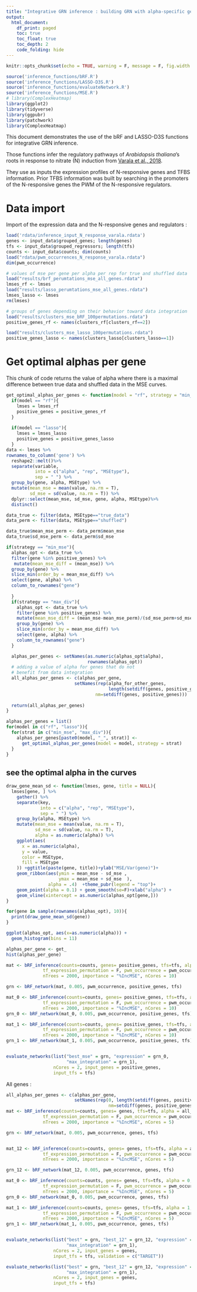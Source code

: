 ```yaml
---
title: "Integrative GRN inference : building GRN with alpha-specific genes"
output: 
  html_document:
    df_print: paged
    toc: true
    toc_float: true
    toc_depth: 2
    code_folding: hide
---
```



```r
knitr::opts_chunk$set(echo = TRUE, warning = F, message = F, fig.width = 10)

source('inference_functions/bRF.R')
source('inference_functions/LASSO-D3S.R')
source('inference_functions/evaluateNetwork.R')
source('inference_functions/MSE.R')
# library(ComplexHeatmap)
library(ggplot2)
library(tidyverse)
library(ggpubr)
library(patchwork)
library(ComplexHeatmap)

```

This document demonstrates the use of the bRF and LASSO-D3S functions for integrative GRN inference.

Those functions infer the regulatory pathways of *Arabidopsis thaliana*'s roots in response to nitrate (N) induction from [Varala et al., 2018](https://www.ncbi.nlm.nih.gov/geo/query/acc.cgi?acc=GSE97500).

They use as inputs the expression profiles of N-responsive genes and TFBS information. 
Prior TFBS information was built by searching in the promoters of the N-responsive genes the PWM of the N-responsive regulators. 

# Data import

Import of the expression data and the N-responsive genes and regulators :

```r
load('rdata/inference_input_N_response_varala.rdata')
genes <- input_data$grouped_genes; length(genes)
tfs <- input_data$grouped_regressors; length(tfs)
counts <- input_data$counts; dim(counts)
load("rdata/pwm_occurrences_N_response_varala.rdata")
dim(pwm_occurrence)

# values of mse per gene per alpha per rep for true and shuffled data
load("results/brf_perumtations_mse_all_genes.rdata")
lmses_rf <- lmses
load("results/lasso_perumtations_mse_all_genes.rdata")
lmses_lasso <- lmses
rm(lmses)

# groups of genes depending on their behavior toward data integration
load("results/clusters_mse_bRF_100permutations.rdata")
positive_genes_rf <- names(clusters_rf[clusters_rf==2])

load("results/clusters_mse_lasso_100permutations.rdata")
positive_genes_lasso <- names(clusters_lasso[clusters_lasso==1])

```

# Get optimal alphas per gene

This chunk of code returns the value of alpha where there is a maximal difference between true data and shuffled data in the MSE curves.

```r
get_optimal_alphas_per_genes <- function(model = "rf", strategy = "min_mse"){
  if(model == "rf"){
    lmses = lmses_rf
    positive_genes = positive_genes_rf
  }
  
  if(model == "lasso"){
    lmses = lmses_lasso
    positive_genes = positive_genes_lasso
  }
data <- lmses %>%
rownames_to_column('gene') %>%
  reshape2::melt()%>%
  separate(variable,
           into = c("alpha", "rep", "MSEtype"),
           sep = " ") %>%
  group_by(gene, alpha, MSEtype) %>%
  mutate(mean_mse = mean(value, na.rm = T),
         sd_mse = sd(value, na.rm = T)) %>%
  dplyr::select(mean_mse, sd_mse, gene, alpha, MSEtype)%>%
  distinct() 

data_true <- filter(data, MSEtype=="true_data")
data_perm <- filter(data, MSEtype=="shuffled")

data_true$mean_mse_perm <- data_perm$mean_mse
data_true$sd_mse_perm <- data_perm$sd_mse

if(strategy == "min_mse"){
  alphas_opt <- data_true %>%
  filter(gene %in% positive_genes) %>%
   mutate(mean_mse_diff = (mean_mse)) %>%
  group_by(gene) %>%
  slice_min(order_by = mean_mse_diff) %>%
  select(gene, alpha) %>%
  column_to_rownames("gene")
  
  }
  if(strategy == "max_div"){
    alphas_opt <- data_true %>%
    filter(gene %in% positive_genes) %>%
    mutate(mean_mse_diff = (mean_mse-mean_mse_perm)/(sd_mse_perm+sd_mse)) %>%
    group_by(gene) %>%
    slice_min(order_by = mean_mse_diff) %>%
    select(gene, alpha) %>%
    column_to_rownames("gene")
  }

  alphas_per_genes <- setNames(as.numeric(alphas_opt$alpha), 
                               rownames(alphas_opt))
  # adding a value of alpha for genes that do not 
  # benefit from data integration
  all_alphas_per_genes <- c(alphas_per_gene, 
                          setNames(rep(alpha_for_other_genes, 
                                       length(setdiff(genes, positive_genes))), 
                                  nm=setdiff(genes, positive_genes)))
  
  return(all_alphas_per_genes)
}

alphas_per_genes = list()
for(model in c("rf", "lasso")){
  for(strat in c("min_mse", "max_div")){
    alphas_per_genes[paste0(model, "_", strat)] <- 
      get_optimal_alphas_per_genes(model = model, strategy = strat)
  }
}
```

## see the optimal alpha in the curves

```r
draw_gene_mean_sd <- function(lmses, gene, title = NULL){
  lmses[gene, ] %>%
    gather() %>%
    separate(key,
             into = c("alpha", "rep", "MSEtype"),
             sep = " ") %>%
    group_by(alpha, MSEtype) %>%
    mutate(mean_mse = mean(value, na.rm = T),
           sd_mse = sd(value, na.rm = T),
           alpha = as.numeric(alpha)) %>%
    ggplot(aes(
      x = as.numeric(alpha),
      y = value,
      color = MSEtype,
      fill = MSEtype
    )) +ggtitle(paste(gene, title))+ylab("MSE/Var(gene)")+
    geom_ribbon(aes(ymin = mean_mse - sd_mse , 
                    ymax = mean_mse + sd_mse  ), 
                alpha = .4)  +theme_pubr(legend = "top")+
    geom_point(alpha = 0.1) + geom_smooth(se=F)+xlab("alpha") +
    geom_vline(xintercept = as.numeric(alphas_opt[gene,]))
}

for(gene in sample(rownames(alphas_opt), 10)){
  print(draw_gene_mean_sd(gene))
}

ggplot(alphas_opt, aes(x=as.numeric(alpha))) + 
  geom_histogram(bins = 11)
```

```r
alphas_per_gene <- get_
hist(alphas_per_gene)

mat <- bRF_inference(counts=counts, genes= positive_genes, tfs=tfs, alpha = alphas_per_gene, 
              tf_expression_permutation = F, pwm_occurrence = pwm_occurrence,
              nTrees = 2000, importance = "%IncMSE", nCores = 10)

grn <- bRF_network(mat, 0.005, pwm_occurrence, positive_genes, tfs)

mat_0 <- bRF_inference(counts=counts, genes= positive_genes, tfs=tfs, alpha = 0, 
              tf_expression_permutation = F, pwm_occurrence = pwm_occurrence,
              nTrees = 2000, importance = "%IncMSE", nCores = 10)
grn_0 <- bRF_network(mat_0, 0.005, pwm_occurrence, positive_genes, tfs)

mat_1 <- bRF_inference(counts=counts, genes= positive_genes, tfs=tfs, alpha = 1, 
              tf_expression_permutation = F, pwm_occurrence = pwm_occurrence,
              nTrees = 2000, importance = "%IncMSE", nCores = 10)
grn_1 <- bRF_network(mat_1, 0.005, pwm_occurrence, positive_genes, tfs)


evaluate_networks(list("best_mse" = grn, "expression" = grn_0, 
                       "max_integration" = grn_1), 
                  nCores = 2, input_genes = positive_genes, 
                  input_tfs = tfs)

```

All genes :


```r

all_alphas_per_genes <- c(alphas_per_gene, 
                          setNames(rep(0, length(setdiff(genes, positive_genes))), 
                                       nm=setdiff(genes, positive_genes)))
mat <- bRF_inference(counts=counts, genes= genes, tfs=tfs, alpha = all_alphas_per_genes, 
              tf_expression_permutation = F, pwm_occurrence = pwm_occurrence,
              nTrees = 2000, importance = "%IncMSE", nCores = 5)

grn <- bRF_network(mat, 0.005, pwm_occurrence, genes, tfs)


mat_12 <- bRF_inference(counts=counts, genes= genes, tfs=tfs, alpha = all_alphas_per_genes, 
              tf_expression_permutation = F, pwm_occurrence = pwm_occurrence,
              nTrees = 2000, importance = "%IncMSE", nCores = 5)

grn_12 <- bRF_network(mat_12, 0.005, pwm_occurrence, genes, tfs)

mat_0 <- bRF_inference(counts=counts, genes= genes, tfs=tfs, alpha = 0, 
              tf_expression_permutation = F, pwm_occurrence = pwm_occurrence,
              nTrees = 2000, importance = "%IncMSE", nCores = 5)
grn_0 <- bRF_network(mat_0, 0.005, pwm_occurrence, genes, tfs)

mat_1 <- bRF_inference(counts=counts, genes= genes, tfs=tfs, alpha = 1, 
              tf_expression_permutation = F, pwm_occurrence = pwm_occurrence,
              nTrees = 2000, importance = "%IncMSE", nCores = 5)
grn_1 <- bRF_network(mat_1, 0.005, pwm_occurrence, genes, tfs)


evaluate_networks(list("best" = grn, "best_12" = grn_12, "expression" = grn_0, 
                       "max_integration" = grn_1),
                  nCores = 2, input_genes = genes, 
                  input_tfs = tfs, validation = c("TARGET"))

evaluate_networks(list("best" = grn, "best_12" = grn_12, "expression" = grn_0, 
                       "max_integration" = grn_1), 
                  nCores = 2, input_genes = genes, 
                  input_tfs = tfs)

```


